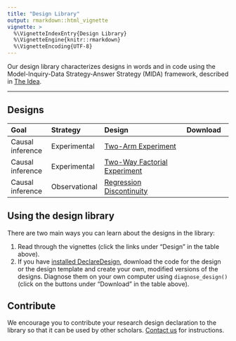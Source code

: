 ```yaml
---
title: "Design Library"
output: rmarkdown::html_vignette
vignette: >
  %\VignetteIndexEntry{Design Library}
  %\VignetteEngine{knitr::rmarkdown}
  %\VignetteEncoding{UTF-8}
---
```


Our design library characterizes designs in words and in code using the Model-Inquiry-Data Strategy-Answer Strategy (MIDA) framework, described in [The Idea](/idea/).

---

## Designs

--------------------------- -----------------------------------------------------------------------------------------------------------------------
Goal                        Strategy      Design                                                                  Download
--------------------------- ------------- ----------------------------------------------------------------------- --------------------------------
Causal inference            Experimental  [Two-Arm Experiment](./two_arm.html)                                    <a class="btn btn-default" href="./two_arm.R"><i class="fa fa-code" title = "Download code for design"></i></a> <a class="btn btn-default" href="./two_arm_template.RDS"><i class="fa fa-clipboard" title = "Download template for design"></i></a>

Causal inference            Experimental  [Two-Way Factorial Experiment](./two_way_factorial.html)                <a class="btn btn-default" href="./two_way_factorial.R"><i class="fa fa-code" title = "Download code for design"></i></a> <a class="btn btn-default" href="./two_way_factorial_template.RDS"><i class="fa fa-clipboard" title = "Download template for design"></i></a>

Causal inference            Observational [Regression Discontinuity](./regression_discontinuity.html)             <a class="btn btn-default" href="./regression_discontinuity.R"><i class="fa fa-code" title = "Download code for design"></i></a> <a class="btn btn-default" href="./regression_discontinuity_template.RDS"><i class="fa fa-clipboard" title = "Download template for design"></i></a>
--------------------------------------------------------------------------------------------------------------------------------------------------


## Using the design library

There are two main ways you can learn about the designs in the library:

  1. Read through the vignettes (click the links under "Design" in the table above).
  2. If you have [installed DeclareDesign](/R/DeclareDesign/#installing-declaredesign), download the code for the design or the design template and create your own, modified versions of the designs. Diagnose them on your own computer using `diagnose_design()` (click on the buttons under "Download" in the table above).
<!--  3. Import designs from the library into the [Design Inspector <i class="fa fa-area-chart" title = "Go to the design inspector" fa-2x></i>](http://shiny.declaredesign.org/inspector/) and investigate their properties. You can also download the code for the designs, modify it, and upload the design back into the inspector again. -->

## Contribute

We encourage you to contribute your research design declaration to the library so that it can be used by other scholars. [Contact us](mailto:contribute@declaredesign.org) for instructions.
